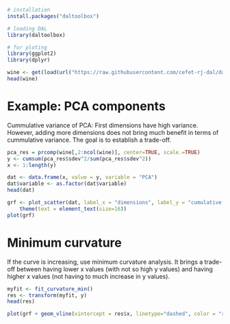 ```r
# installation 
install.packages("daltoolbox")

# loading DAL
library(daltoolbox) 

# for ploting
library(ggplot2)
library(dplyr)
```

```r
wine <- get(load(url("https://raw.githubusercontent.com/cefet-rj-dal/daltoolbox/main/develop/wine.RData")))
head(wine)
```

# Example: PCA components
Cummulative variance of PCA: First dimensions have high variance. However, adding more dimensions does not bring much benefit in terms of cummulative variance. 
The goal is to establish a trade-off.

```r
pca_res = prcomp(wine[,2:ncol(wine)], center=TRUE, scale.=TRUE)
y <- cumsum(pca_res$sdev^2/sum(pca_res$sdev^2))
x <- 1:length(y)
```

```r
dat <- data.frame(x, value = y, variable = "PCA")
dat$variable <- as.factor(dat$variable)
head(dat)
```

```r
grf <- plot_scatter(dat, label_x = "dimensions", label_y = "cumulative variance", colors="black") + 
    theme(text = element_text(size=16))
plot(grf)
```

# Minimum curvature
If the curve is increasing, use minimum curvature analysis. 
It brings a trade-off between having lower x values (with not so high y values) and having higher x values (not having to much increase in y values). 

```r
myfit <- fit_curvature_min()
res <- transform(myfit, y)
head(res)
```

```r
plot(grf + geom_vline(xintercept = res$x, linetype="dashed", color = "red", size=0.5))
```


